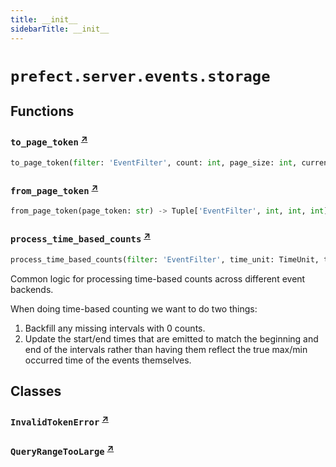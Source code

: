 ```yaml
---
title: __init__
sidebarTitle: __init__
---
```


# `prefect.server.events.storage`

## Functions

### `to_page_token` <sup><a href="https://github.com/PrefectHQ/prefect/blob/main/src/prefect/server/events/storage/__init__.py#L19" target="_blank">↗</a></sup>

```python
to_page_token(filter: 'EventFilter', count: int, page_size: int, current_offset: int) -> Optional[str]
```

### `from_page_token` <sup><a href="https://github.com/PrefectHQ/prefect/blob/main/src/prefect/server/events/storage/__init__.py#L37" target="_blank">↗</a></sup>

```python
from_page_token(page_token: str) -> Tuple['EventFilter', int, int, int]
```

### `process_time_based_counts` <sup><a href="https://github.com/PrefectHQ/prefect/blob/main/src/prefect/server/events/storage/__init__.py#L56" target="_blank">↗</a></sup>

```python
process_time_based_counts(filter: 'EventFilter', time_unit: TimeUnit, time_interval: float, counts: List[EventCount]) -> List[EventCount]
```


Common logic for processing time-based counts across different event backends.

When doing time-based counting we want to do two things:

1. Backfill any missing intervals with 0 counts.
2. Update the start/end times that are emitted to match the beginning and
end of the intervals rather than having them reflect the true max/min
occurred time of the events themselves.


## Classes

### `InvalidTokenError` <sup><a href="https://github.com/PrefectHQ/prefect/blob/main/src/prefect/server/events/storage/__init__.py#L15" target="_blank">↗</a></sup>

### `QueryRangeTooLarge` <sup><a href="https://github.com/PrefectHQ/prefect/blob/main/src/prefect/server/events/storage/__init__.py#L98" target="_blank">↗</a></sup>
